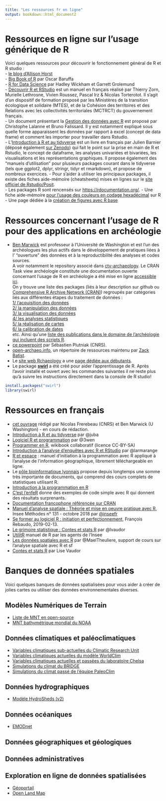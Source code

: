 ```yaml
---
title: "Les ressources fr en ligne"
output: bookdown::html_document2
---
```


# Ressources en ligne sur l'usage générique de R
Voici quelques ressources pour découvrir le fonctionnement général de R et R studio :  
- [le blog d'Allison Horst](https://external.ink?to=/blog.rstudio.com/2019/11/18/artist-in-residence/)  
- [Big Book of R](https://external.ink?to=/www.bigbookofr.com/) par Oscar Baruffa  
- [R for Data Science](https://external.ink?to=/r4ds.had.co.nz/index.html) par Hadley Wickham et Garrett Grolemund  
- [Découvrir R et RStudio](https://external.ink?to=/mtes-mct.github.io/parcours_r_socle_introduction/) est un manuel en français réalisé par Thierry Zorn, Murielle Lethrosne, Vivien Roussez, Pascal Irz & Nicolas Torterotot. Il s'agit d'un dispositif de formation proposé par les Ministères de la transition écologique et solidaire (MTES), et de la Cohésion des territoires et des Relations avec les collectivités territoriales (MCTRCT) du gouvernement français.  
- Un document présentant la [Gestion des données avec R](https://external.ink?to=/lms.fun-mooc.fr/c4x/UPSUD/42001S02/asset/data-management.html) est proposé par Christophe Lalanne et Bruno Falissard. Il y est notamment expliqué sous quelle forme apparaissent les données par rapport à excel (concept de data frame) et comment les importer pour travailler dans Rstudio.  
- L'[Introduction à R et au tidyverse](https://external.ink?to=/juba.github.io/tidyverse/) est un livre en français par Julien Barnier (déposé également [sur Zenodo](https://external.ink?to=/doi.org/10.5281/zenodo.6382599)) qui fait le point sur la prise en main de R et Rstudio, le concept de dataframe, les analyses univariées et bivariées, les visualisations et les représentations graphiques. Il propose également des "manuels d'utilisation" pour plusieurs packages courant dans le tidyverse (tels que ggplot2, dplyr, stringr, tidyr et rmarkdown), et propose de nombreux exercices.
- Pour s'aider à utiliser les principaux packages, il existe des fiches aide-mémoire (cheatsheets) mises en lignes sur le [site officiel de Rstudio/Posit](https://external.ink?to=/rstudio.com/resources/cheatsheets/).  
- Les packages R sont rencensés sur [https://rdocumentation.org/](https://external.ink?to=/rdocumentation.org/).
- Une fiche aide-mémoire [pour l'usage des couleurs en codage hexadécimal](https://www.nceas.ucsb.edu/sites/default/files/2020-04/colorPaletteCheatsheet.pdf) sur R
- Une page dédiée à la [création de figures avec R base](https://nicercode.github.io/guides/plotting/)

# Ressources concernant l'usage de R pour des applications en archéologie
- [Ben Marwick](https://external.ink?to=/rdocumentation.org/github.com/benmarwick) est professeur à l'Université de Washington et est l'un des archéologues les plus actifs dans le développement de pratiques liées à l' "ouverture" des données et à la reproductibilité des analyses et codes sources.  
A voir notamment 
<!--
[ce powerpoint](https://external.ink?to=/rdocumentation.org/benmarwick.github.io/tidyverse-for-archaeology/tidyverse-for-archaeology.html#1) par B Marwick et
-->
le repository associé dans [ctv-archaeology](https://external.ink?to=/rdocumentation.org/github.com/benmarwick/ctv-archaeology#making-maps-and-using-r-as-a-geographical-information-system). Le CRAN Task view archéologie constitute une documentation ouverte concernant l'usage de R en archéologie a été mise en ligne [accessible ici](https://external.ink?to=/github.com/benmarwick/ctv-archaeology).  
On y trouve une liste des packages (liés à leur description sur github ou [Comprehensive R Archive Network (CRAN)](https://external.ink?to=/cran.rstudio.com/)) regroupés par catégories liés aux différentes étapes du traitement de données :  
[1/ l'acquisition des données](https://external.ink?to=/github.com/benmarwick/ctv-archaeology#data-acquisition)  
[2/ la manipulation des données](https://external.ink?to=/github.com/benmarwick/ctv-archaeology#data-manipulation)  
[3/ la visualisation des données](https://external.ink?to=/github.com/benmarwick/ctv-archaeology#visualising-data)  
[4/ les analyses statistiques](https://external.ink?to=/github.com/benmarwick/ctv-archaeology#analysis-in-general)  
[5/ la réalisation de cartes](https://external.ink?to=/github.com/benmarwick/ctv-archaeology#making-maps-and-using-r-as-a-geographical-information-system)  
[6/ la calibration de dates](https://external.ink?to=/github.com/benmarwick/ctv-archaeology#dating)  
etc.
Ainsi qu'une [liste des publications dans le domaine de l'archéologie qui incluent des scripts R](https://external.ink?to=/github.com/benmarwick/ctv-archaeology#publications-that-include-r-code).  
- [ce powerpoint](https://external.ink?to=/hal.science/hal-03287121/file/plutniak2021rconference.pdf) par Sébastien Plutniak (CNRS).   
- [open-archaeo.info](https://external.ink?to=/open-archaeo.info), un répertoire de ressources maintenu par [Zack Batist](https://external.ink?to=/github.com/zackbatist).
- Le [site web Rchaeology](https://external.ink?to=/rchaeology.github.io/about/) a une [page dédiée aux débutants](https://external.ink?to=/rchaeology.github.io/resources/beginners/).
- Le package [**swirl**](https://external.ink?to=/swirlstats.com/) a été créé pour aider l'apprentissage de R. Après l'avoir installé et ouvert avec les commandes suivantes il ne reste plus qu'à suivre les instructions directement dans la console de R studio!
```r
install.packages("swirl")
library(swirl)
```

# Ressources en français

* [cet ouvrage](https://r-archeo.huma-num.fr/) rédigé par Nicolas Frerebeau (CNRS) et Ben Marwick (U Washington) - en cours de rédaction.  
* [Introduction à R et au tidyverse](https://external.ink?to=/juba.github.io/tidyverse/) par @juba
* [Logiciel R et programmation](https://external.ink?to=/egallic.fr/Enseignement/R/m1_stat_eco_logiciel_R.pdf) par @3wen
* [Programmer en R](https://external.ink?to=/fr.wikibooks.org/wiki/Programmer_en_R), wikibook collaboratif (licence CC-BY-SA)
* [Introduction à l'analyse d'enquêtes avec R et RStudio](https://external.ink?to=/larmarange.github.io/analyse-R/) par @larmarange
* [R et espace](https://external.ink?to=/framabook.org/r-et-espace/) : manuel d’initiation à la programmation avec R appliqué à l’analyse de l’information géographique, librement téléchargeable en ligne.
* Le [pôle bioinformatique lyonnais](https://external.ink?to=/pbil.univ-lyon1.fr/R/) propose depuis longtemps une somme très importante de documents, qui comprend des cours complets de statistiques utilisant R.
* [Introduction à la programmation en R](https://external.ink?to=/cran.r-project.org/doc/contrib/Goulet_introduction_programmation_R.pdf)
* [C'est l'enfeR](https://external.ink?to=/bioinfo-fr.net/cest-lenfer) donne des exemples de code simple avec R qui donnent des résultats surprenants.
* [Documentation francophone référencée sur CRAN](https://external.ink?to=/cran.opencpu.org/other-docs.html#nenglish)
* [Manuel d’analyse spatiale : Théorie et mise en oeuvre pratique avec R](https://external.ink?to=/insee.fr/fr/information/3635442), Insee Méthodes n° 131 - octobre 2018 par [@inseefr](https://external.ink?to=/github.com/inseefr)
* [Se former au logiciel R : initiation et perfectionnement](https://external.ink?to=/myrbookfr.netlify.com/), François Rebaudo, 2019-02-13.
* [Le grimoire statistique : Contes et stats R](https://external.ink?to=/perso.ens-lyon.fr/lise.vaudor/grimoireStat/_book/intro.html) par @lvaudor
* [UtilitR](https://external.ink?to=/utilitr.org/) manuel de R par les agents de l'Insee
* [Les données spatiales avec R](https://external.ink?to=/github.com/MaelTheuliere/rspatial) par @MaelTheuliere, support de cours sur l'analyse spatiale avec R et sf
* [Contes et stats R](https://external.ink?to=/perso.ens-lyon.fr/lise.vaudor/grimoireStat/_book/intro.html#pourquoi-ce-livre) par Lise Vaudor

# Banques de données spatiales 
Voici quelques banques de données spatialisées pour vous aider à créer de jolies cartes ou utiliser des données environnementales diverses. 

## Modèles Numériques de Terrain 
* [Liste de MNT en open-source](https://opendem.info/link_dem.html)
* [MNT bathymétrique mondial du NOAA](https://data.noaa.gov/onestop/collections?q=%22digital%20elevation%22)

## Données climatiques et paléoclimatiques 
* [Variables climatiques sub-actuelles du Climatic Research Unit](https://www.uea.ac.uk/groups-and-centres/climatic-research-unit)
* [Variables climatiques actuelles du modèle WorldClim](https://worldclim.org)
* [Variables climatiques actuelles et passées du laboratoire Chelsa](https://chelsa-climate.org)
* [Simulations du climat du BRIDGE](https://www.paleo.bristol.ac.uk/ummodel/list_of_simulations.html)
* [Simulations du climat passé de l'équipe PaleoClim](http://www.paleoclim.org)

## Données hydrographiques
* [Modèle HydroSheds (v2)](https://www.hydrosheds.org/hydrosheds-v2)

## Données océaniques 
* [EMODnet](https://emodnet.ec.europa.eu)

## Données géographiques et géologiques 

## Données administratives 

## Exploration en ligne de données spatialisées
* [Géoportail](https://www.geoportail.gouv.fr)
* [Open Land Map](https://openlandmap.org)

